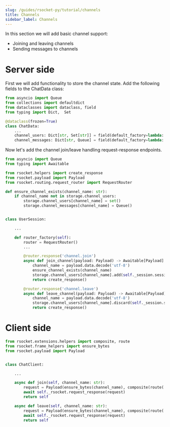 ```yaml
---
slug: /guides/rsocket-py/tutorial/channels
title: Channels
sidebar_label: Channels
---
```


In this section we will add basic channel support:
- Joining and leaving channels
- Sending messages to channels

# Server side

First we will add functionality to store the channel state. Add the following fields to the ChatData class:

```py
from asyncio import Queue
from collections import defaultdict
from dataclasses import dataclass, field
from typing import Dict,  Set

@dataclass(frozen=True)
class ChatData:
    ...
    channel_users: Dict[str, Set[str]] = field(default_factory=lambda: defaultdict(set))
    channel_messages: Dict[str, Queue] = field(default_factory=lambda: defaultdict(Queue))
```

Now let's add the channel join/leave handling request-response endpoints.

```py
from asyncio import Queue
from typing import Awaitable

from rsocket.helpers import create_response
from rsocket.payload import Payload
from rsocket.routing.request_router import RequestRouter

def ensure_channel_exists(channel_name: str):
    if channel_name not in storage.channel_users:
        storage.channel_users[channel_name] = set()
        storage.channel_messages[channel_name] = Queue()


class UserSession:

    ...

    def router_factory(self):
        router = RequestRouter()
        ...

        @router.response('channel.join')
        async def join_channel(payload: Payload) -> Awaitable[Payload]:
            channel_name = payload.data.decode('utf-8')
            ensure_channel_exists(channel_name)
            storage.channel_users[channel_name].add(self._session.session_id)
            return create_response()

        @router.response('channel.leave')
        async def leave_channel(payload: Payload) -> Awaitable[Payload]:
            channel_name = payload.data.decode('utf-8')
            storage.channel_users[channel_name].discard(self._session.session_id)
            return create_response()
```

# Client side

```py
from rsocket.extensions.helpers import composite, route
from rsocket.frame_helpers import ensure_bytes
from rsocket.payload import Payload


class ChatClient:

    ...

    async def join(self, channel_name: str):
        request = Payload(ensure_bytes(channel_name), composite(route('channel.join')))
        await self._rsocket.request_response(request)
        return self

    async def leave(self, channel_name: str):
        request = Payload(ensure_bytes(channel_name), composite(route('channel.leave')))
        await self._rsocket.request_response(request)
        return self
```
